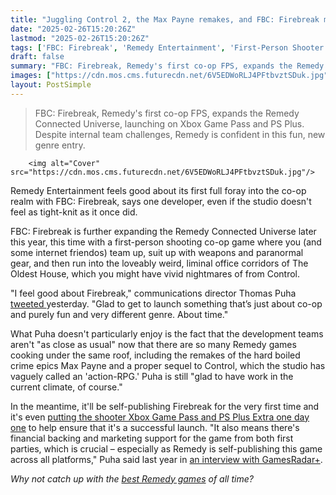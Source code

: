 ```yaml
---
title: "Juggling Control 2, the Max Payne remakes, and FBC: Firebreak means developer Remedy isn't 'as close as usual'"
date: "2025-02-26T15:20:26Z"
lastmod: "2025-02-26T15:20:26Z"
tags: ['FBC: Firebreak', 'Remedy Entertainment', 'First-Person Shooter', 'Co-op', 'Xbox Game Pass', 'PS Plus', 'Control', 'Remedy Connected Universe']
draft: false
summary: "FBC: Firebreak, Remedy's first co-op FPS, expands the Remedy Connected Universe, launching on Xbox Game Pass and PS Plus.  Despite internal team challenges, Remedy is confident in this fun, new genre entry."
images: ["https://cdn.mos.cms.futurecdn.net/6V5EDWoRLJ4PFtbvztSDuk.jpg"]
layout: PostSimple
---
```

> FBC: Firebreak, Remedy's first co-op FPS, expands the Remedy Connected Universe, launching on Xbox Game Pass and PS Plus.  Despite internal team challenges, Remedy is confident in this fun, new genre entry.


        <img alt="Cover" src="https://cdn.mos.cms.futurecdn.net/6V5EDWoRLJ4PFtbvztSDuk.jpg"/>
        
Remedy Entertainment feels good about its first full foray into the co-op realm with FBC: Firebreak, says one developer, even if the studio doesn't feel as tight-knit as it once did.

FBC: Firebreak is further expanding the Remedy Connected Universe later this year, this time with a first-person shooting co-op game where you (and some internet friendos) team up, suit up with weapons and paranormal gear, and then run into the loveably weird, liminal office corridors of The Oldest House, which you might have vivid nightmares of from Control.

"I feel good about Firebreak," communications director Thomas Puha [tweeted ](https://x.com/RiotRMD/status/1894480605380845847)yesterday. "Glad to get to launch something that’s just about co-op and purely fun and very different genre. About time."

What Puha doesn't particularly enjoy is the fact that the development teams aren't "as close as usual" now that there are so many Remedy games cooking under the same roof, including the remakes of the hard boiled crime epics Max Payne and a proper sequel to Control, which the studio has vaguely called an 'action-RPG.' Puha is still "glad to have work in the current climate, of course."

In the meantime, it'll be self-publishing Firebreak for the very first time and it's even [putting the shooter Xbox Game Pass and PS Plus Extra one day one](https://www.gamesradar.com/games/fps/fbc-firebreak-the-control-fps-is-only-the-second-game-to-ever-launch-into-xbox-game-pass-and-ps-plus-on-day-one/) to help ensure that it's a successful launch. "It also means there's financial backing and marketing support for the game from both first parties, which is crucial – especially as Remedy is self-publishing this game across all platforms," Puha said last year in [an interview with GamesRadar+](https://www.gamesradar.com/games/fps/after-alan-wake-2-and-control-fbc-firebreak-represents-a-bold-new-frontier-for-remedy-its-time-to-expand-the-remedy-connected-universe-into-shared-spaces-and-brave-something-new/).

*Why not catch up with the *[<em>best Remedy games</em>](https://www.gamesradar.com/games/fps/after-alan-wake-2-and-control-fbc-firebreak-represents-a-bold-new-frontier-for-remedy-its-time-to-expand-the-remedy-connected-universe-into-shared-spaces-and-brave-something-new/)* of all time?*
        